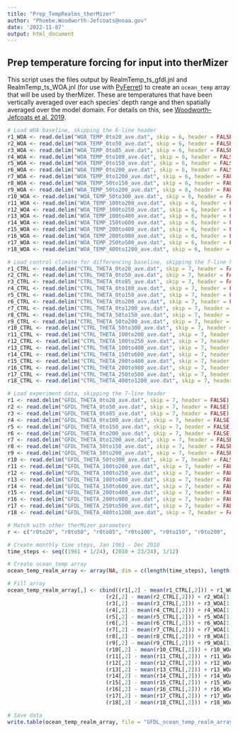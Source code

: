 ```yaml
---
title: "Prep_TempRealms_therMizer"
author: "Phoebe.Woodworth-Jefcoats@noaa.gov"
date: '2022-11-07'
output: html_document
---
```


## Prep temperature forcing for input into therMizer

This script uses the files output by RealmTemp_ts_gfdl.jnl and RealmTemp_ts_WOA.jnl (for use with [PyFerret](https://ferret.pmel.noaa.gov/Ferret/)) 
to create an `ocean_temp` array that will be used by therMizer.  These are temperatures that have been vertically averaged over each species' depth range and then spatially averaged over the model domain.  For details on this, see [Woodworth-Jefcoats et al. 2019](https://www.frontiersin.org/articles/10.3389/fmars.2019.00383/full).

```r
# Load WOA baseline, skipping the 6-line header
r1_WOA <- read.delim("WOA_TEMP_0to20_ave.dat", skip = 6, header = FALSE)
r2_WOA <- read.delim("WOA_TEMP_0to50_ave.dat", skip = 6, header = FALSE)
r3_WOA <- read.delim("WOA_TEMP_0to85_ave.dat", skip = 6, header = FALSE)
r4_WOA <- read.delim("WOA_TEMP_0to100_ave.dat", skip = 6, header = FALSE)
r5_WOA <- read.delim("WOA_TEMP_0to150_ave.dat", skip = 6, header = FALSE)
r6_WOA <- read.delim("WOA_TEMP_0to200_ave.dat", skip = 6, header = FALSE)
r7_WOA <- read.delim("WOA_TEMP_0to1200_ave.dat", skip = 6, header = FALSE)
r8_WOA <- read.delim("WOA_TEMP_50to150_ave.dat", skip = 6, header = FALSE)
r9_WOA <- read.delim("WOA_TEMP_50to200_ave.dat", skip = 6, header = FALSE)
r10_WOA <- read.delim("WOA_TEMP_50to300_ave.dat", skip = 6, header = FALSE)
r11_WOA <- read.delim("WOA_TEMP_100to200_ave.dat", skip = 6, header = FALSE)
r12_WOA <- read.delim("WOA_TEMP_100to250_ave.dat", skip = 6, header = FALSE)
r13_WOA <- read.delim("WOA_TEMP_100to400_ave.dat", skip = 6, header = FALSE)
r14_WOA <- read.delim("WOA_TEMP_150to600_ave.dat", skip = 6, header = FALSE)
r15_WOA <- read.delim("WOA_TEMP_200to400_ave.dat", skip = 6, header = FALSE)
r16_WOA <- read.delim("WOA_TEMP_200to980_ave.dat", skip = 6, header = FALSE)
r17_WOA <- read.delim("WOA_TEMP_250to500_ave.dat", skip = 6, header = FALSE)
r18_WOA <- read.delim("WOA_TEMP_400to1200_ave.dat", skip = 6, header = FALSE)

# Load control climate for differencing baseline, skipping the 7-line header
r1_CTRL <- read.delim("CTRL_THETA_0to20_ave.dat", skip = 7, header = FALSE)
r2_CTRL <- read.delim("CTRL_THETA_0to50_ave.dat", skip = 7, header = FALSE)
r3_CTRL <- read.delim("CTRL_THETA_0to85_ave.dat", skip = 7, header = FALSE)
r4_CTRL <- read.delim("CTRL_THETA_0to100_ave.dat", skip = 7, header = FALSE)
r5_CTRL <- read.delim("CTRL_THETA_0to150_ave.dat", skip = 7, header = FALSE)
r6_CTRL <- read.delim("CTRL_THETA_0to200_ave.dat", skip = 7, header = FALSE)
r7_CTRL <- read.delim("CTRL_THETA_0to1200_ave.dat", skip = 7, header = FALSE)
r8_CTRL <- read.delim("CTRL_THETA_50to150_ave.dat", skip = 7, header = FALSE)
r9_CTRL <- read.delim("CTRL_THETA_50to200_ave.dat", skip = 7, header = FALSE)
r10_CTRL <- read.delim("CTRL_THETA_50to300_ave.dat", skip = 7, header = FALSE)
r11_CTRL <- read.delim("CTRL_THETA_100to200_ave.dat", skip = 7, header = FALSE)
r12_CTRL <- read.delim("CTRL_THETA_100to250_ave.dat", skip = 7, header = FALSE)
r13_CTRL <- read.delim("CTRL_THETA_100to400_ave.dat", skip = 7, header = FALSE)
r14_CTRL <- read.delim("CTRL_THETA_150to600_ave.dat", skip = 7, header = FALSE)
r15_CTRL <- read.delim("CTRL_THETA_200to400_ave.dat", skip = 7, header = FALSE)
r16_CTRL <- read.delim("CTRL_THETA_200to980_ave.dat", skip = 7, header = FALSE)
r17_CTRL <- read.delim("CTRL_THETA_250to500_ave.dat", skip = 7, header = FALSE)
r18_CTRL <- read.delim("CTRL_THETA_400to1200_ave.dat", skip = 7, header = FALSE)

# Load experiment data, skipping the 7-line header
r1 <- read.delim("GFDL_THETA_0to20_ave.dat", skip = 7, header = FALSE)
r2 <- read.delim("GFDL_THETA_0to50_ave.dat", skip = 7, header = FALSE)
r3 <- read.delim("GFDL_THETA_0to85_ave.dat", skip = 7, header = FALSE)
r4 <- read.delim("GFDL_THETA_0to100_ave.dat", skip = 7, header = FALSE)
r5 <- read.delim("GFDL_THETA_0to150_ave.dat", skip = 7, header = FALSE)
r6 <- read.delim("GFDL_THETA_0to200_ave.dat", skip = 7, header = FALSE)
r7 <- read.delim("GFDL_THETA_0to1200_ave.dat", skip = 7, header = FALSE)
r8 <- read.delim("GFDL_THETA_50to150_ave.dat", skip = 7, header = FALSE)
r9 <- read.delim("GFDL_THETA_50to200_ave.dat", skip = 7, header = FALSE)
r10 <- read.delim("GFDL_THETA_50to300_ave.dat", skip = 7, header = FALSE)
r11 <- read.delim("GFDL_THETA_100to200_ave.dat", skip = 7, header = FALSE)
r12 <- read.delim("GFDL_THETA_100to250_ave.dat", skip = 7, header = FALSE)
r13 <- read.delim("GFDL_THETA_100to400_ave.dat", skip = 7, header = FALSE)
r14 <- read.delim("GFDL_THETA_150to600_ave.dat", skip = 7, header = FALSE)
r15 <- read.delim("GFDL_THETA_200to400_ave.dat", skip = 7, header = FALSE)
r16 <- read.delim("GFDL_THETA_200to980_ave.dat", skip = 7, header = FALSE)
r17 <- read.delim("GFDL_THETA_250to500_ave.dat", skip = 7, header = FALSE)
r18 <- read.delim("GFDL_THETA_400to1200_ave.dat", skip = 7, header = FALSE)

# Match with other therMizer parameters
r <- c("r0to20", "r0to50", "r0to85", "r0to100", "r0to150", "r0to200",  "r0to1200", "r50to150", "r50to200", "r50to300", "r100to200", "r100to250", "r100to400", "r150to600", "r200to400", "r200to980", "r250to500", "r400to1200")

# Create monthly time steps, Jan 1961 - Dec 2010
time_steps <- seq((1961 + 1/24), (2010 + 23/24), 1/12)

# Create ocean_temp array
ocean_temp_realm_array <- array(NA, dim = c(length(time_steps), length(r)), dimnames = list(time = time_steps, realm_names = r))

# Fill array
ocean_temp_realm_array[,] <- cbind((r1[,2] - mean(r1_CTRL[,2])) + r1_WOA[1,1],
                               (r2[,2] - mean(r2_CTRL[,2])) + r2_WOA[1,1],
                               (r3[,2] - mean(r3_CTRL[,2])) + r3_WOA[1,1],
                               (r4[,2] - mean(r4_CTRL[,2])) + r4_WOA[1,1],
                               (r5[,2] - mean(r5_CTRL[,2])) + r5_WOA[1,1],
                               (r6[,2] - mean(r6_CTRL[,2])) + r6_WOA[1,1],
                               (r7[,2] - mean(r7_CTRL[,2])) + r7_WOA[1,1],
                               (r8[,2] - mean(r8_CTRL[,2])) + r8_WOA[1,1],
                               (r9[,2] - mean(r9_CTRL[,2])) + r9_WOA[1,1],
                               (r10[,2] - mean(r10_CTRL[,2])) + r10_WOA[1,1],
                               (r11[,2] - mean(r11_CTRL[,2])) + r11_WOA[1,1],
                               (r12[,2] - mean(r12_CTRL[,2])) + r12_WOA[1,1],
                               (r13[,2] - mean(r13_CTRL[,2])) + r13_WOA[1,1],
                               (r14[,2] - mean(r14_CTRL[,2])) + r14_WOA[1,1],
                               (r15[,2] - mean(r15_CTRL[,2])) + r15_WOA[1,1],
                               (r16[,2] - mean(r16_CTRL[,2])) + r16_WOA[1,1],
                               (r17[,2] - mean(r17_CTRL[,2])) + r17_WOA[1,1],
                               (r18[,2] - mean(r18_CTRL[,2])) + r18_WOA[1,1])

# Save data
write.table(ocean_temp_realm_array, file = "GFDL_ocean_temp_realm_array.dat", quote = FALSE, row.names = TRUE, col.names = TRUE)

```
